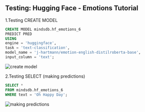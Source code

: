 ## Testing: Hugging Face - Emotions Tutorial

  1.Testing CREATE MODEL
```sql
CREATE MODEL mindsdb.hf_emotions_6
PREDICT PRED
USING
engine = 'huggingface',
task = 'text-classification',
model_name = 'j-hartmann/emotion-english-distilroberta-base',
input_column = 'text';
```

![create model](https://i.imgur.com/OKI7L1rh.jpg)

  2.Testing SELECT (making predictions)
```sql
SELECT *
FROM mindsdb.hf_emotions_6
WHERE text = 'Oh Happy Day';
```

![making predictions](https://cdn.discordapp.com/attachments/1106611437851385868/1106612151713546250/Screenshot_47.png)